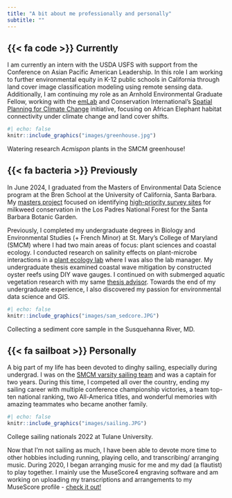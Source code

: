 ```yaml
---
title: "A bit about me professionally and personally"
subtitle: ""
---
```


## {{< fa code >}} Currently

I am currently an intern with the USDA USFS with support from the Conference on Asian Pacific American Leadership. In this role I am working to further environmental equity in K-12 public schools in California through land cover image classification modeling using remote sensing data. Additionally, I am continuing my role as an Arnhold Environmental Graduate Fellow, working with the [emLab](https://emlab.ucsb.edu/) and Conservation International's [Spatial Planning for Climate Change](https://www.ci-sparcle.org/) initiative, focusing on African Elephant habitat connectivity under climate change and land cover shifts.

:::{.column-margin}
```r
#| echo: false
knitr::include_graphics("images/greenhouse.jpg")
```
::: {.extra-small-text .dark-gray-text .topbr}
Watering research *Acmispon* plants in the SMCM greenhouse!
:::
:::


## {{< fa bacteria >}} Previously

In June 2024, I graduated from the Masters of Environmental Data Science program at the Bren School at the University of California, Santa Barbara. My [masters project](https://bren.ucsb.edu/projects/identifying-priority-survey-sites-early-season-milkweed-conservation) focused on identifying [high-priority survey sites](https://sarah-cusser.shinyapps.io/milkweed-site-finder) for milkweed conservation in the Los Padres National Forest for the Santa Barbara Botanic Garden.

Previously, I completed my undergraduate degrees in Biology and Environmental Studies (+ French Minor) at St. Mary's College of Maryland (SMCM) where I had two main areas of focus: plant sciences and coastal ecology. I conducted research on salinity effects on plant-microbe interactions in a [plant ecology lab](https://ltorresmartinez.com/) where I was also the lab manager. My undergraduate thesis examined coastal wave mitigation by constructed oyster reefs using DIY wave gauges. I continued on with submerged aquatic vegetation research with my same [thesis advisor](https://gurbisz-coastal-ecology.netlify.app/). Towards the end of my undergraduate experience, I also discovered my passion for environmental data science and GIS. 

:::{.column-margin}
```r
#| echo: false
knitr::include_graphics("images/sam_sedcore.JPG")
```
::: {.extra-small-text .dark-gray-text .topbr}
Collecting a sediment core sample in the Susquehanna River, MD. 
:::
:::

## {{< fa sailboat >}} Personally

A big part of my life has been devoted to dinghy sailing, especially during undergrad. I was on the [SMCM varsity sailing team](https://smcmathletics.com/sports/sailing/roster/sam-muir/6316) and was a captain for two years. During this time, I competed all over the country, ending my sailing career with multiple conference championship victories, a team top-ten national ranking, two All-America titles, and wonderful memories with amazing teammates who became another family. 

:::{.column-margin}
```r
#| echo: false
knitr::include_graphics("images/sailing.JPG")
```
::: {.extra-small-text .dark-gray-text .topbr}
College sailing nationals 2022 at Tulane University. 
:::
:::

Now that I'm not sailing as much, I have been able to devote more time to other hobbies including running, playing cello, and transcribing/ arranging music. During 2020, I began arranging music for me and my dad (a flautist) to play together. I mainly use the MuseScore4 engraving software and am working on uploading my transcriptions and arrangements to my MuseScore profile - [check it out!](https://musescore.com/user/29095840) 

